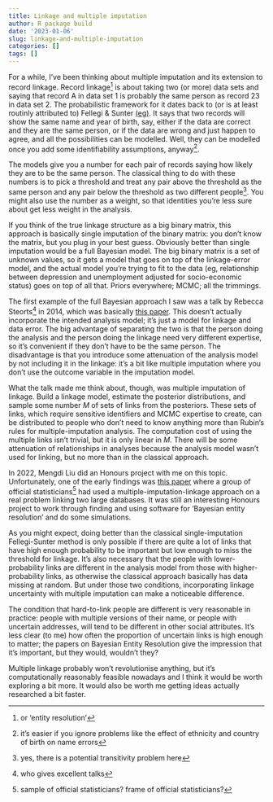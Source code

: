 ```yaml
---
title: Linkage and multiple imputation
author: R package build
date: '2023-01-06'
slug: linkage-and-multiple-imputation
categories: []
tags: []
---
```


For a while, I've been thinking about multiple imputation and its extension to record linkage. Record linkage^[or 'entity resolution'] is about taking two (or more) data sets and saying that record A in data set 1 is probably the same person as record 23 in data set 2. The probabilistic framework for it dates back to (or is at least routinly attributed to) Fellegi & Sunter [(eg)](http://www.bristol.ac.uk/media-library/sites/cmm/migrated/documents/problinkage.pdf).  It says that two records will show the same name and year of birth, say,  either if the data are correct and they are the same person, or if the data are wrong and just happen to agree, and all the possibilities can be modelled. Well, they can be modelled once you add some identifiability assumptions, anyway^[it's easier if you ignore problems like the effect of ethnicity and country of birth on name errors]. 

The models give you a number for each pair of records saying how likely they are to be the same person. The classical thing to do with these numbers is to pick a threshold and treat any pair above the threshold as the same person and any pair below the threshold as two different people^[yes, there is a potential transitivity problem here].  You might also use the number as a weight, so that identities you're less sure about get less weight in the analysis.

If you think of the true linkage structure as a big binary matrix, this approach is basically single imputation of the binary matrix: you don't know the matrix, but you plug in your best guess. Obviously better than single imputation would be a full Bayesian model. The big binary matrix is a set of unknown values, so it gets a model that goes on top of the linkage-error model, and the actual model you're trying to fit to the data  (eg, relationship between depression and unemployment adjusted for socio-economic status) goes on top of all that. Priors everywhere; MCMC; all the trimmings. 

The first example of the full Bayesian approach I saw was a talk by Rebecca Steorts^[who gives excellent talks] in 2014, which was basically [this paper](https://arxiv.org/abs/1312.4645).  This doesn't actually incorporate the intended analysis model; it's just a model for linkage and data error. The big advantage of separating the two is that the person doing the analysis and the person doing the linkage need very different expertise, so it's convenient if they don't have to be the same person. The disadvantage is that you introduce some attenuation of the analysis model by not including it in the linkage: it's a bit like multiple imputation where you don't use the outcome variable in the imputation model. 

What the talk made me think about, though, was multiple imputation of linkage. Build a linkage model, estimate the posterior distributions, and sample some number $M$ of sets of links from the posteriors. These sets of links, which require sensitive identifiers and MCMC expertise to create, can be distributed to people who don't need to know anything more than Rubin's rules for multiple-imputation analysis.  The computation cost of using the multiple links isn't trivial, but it is only linear in $M$. There will be some attenuation of relationships in analyses because the analysis model wasn't used for linking, but no more than in the classical approach.

In 2022, Mengdi Liu did an Honours project with me on this topic. Unfortunately, one of the early findings was [this paper](https://www.census.gov/library/working-papers/2021/adrm/CES-WP-21-35.html) where a group of official statisticians^[sample of official statisticians? frame of official statisticians?] had used a multiple-imputation-linkage approach on a real problem linking two large databases. It was still an interesting Honours project to work through finding and using software for 'Bayesian entity resolution' and do some simulations. 

As you might expect, doing better than the classical single-imputation Fellegi-Sunter method is only possible if there are quite a lot of links that have high enough probability to be important but low enough to miss the threshold for linkage.  It's also necessary that the people with lower-probability links are different in the analysis model from those with higher-probability links, as otherwise the classical approach basically has data missing at random.  But under those two conditions, incorporating linkage uncertainty with multiple imputation can make a noticeable difference.  

The condition that hard-to-link people are different is very reasonable in practice: people with multiple versions of their name, or people with uncertain addresses, will tend to be different in other social attributes.  It's less clear (to me) how often the proportion of uncertain links is high enough to matter; the papers on Bayesian Entity Resolution give the impression that it's important, but they would, wouldn't they?

Multiple linkage probably won't revolutionise anything, but it's computationally reasonably feasible nowadays and I think it would be worth exploring a bit more. It would also be worth me getting ideas actually researched a bit faster.